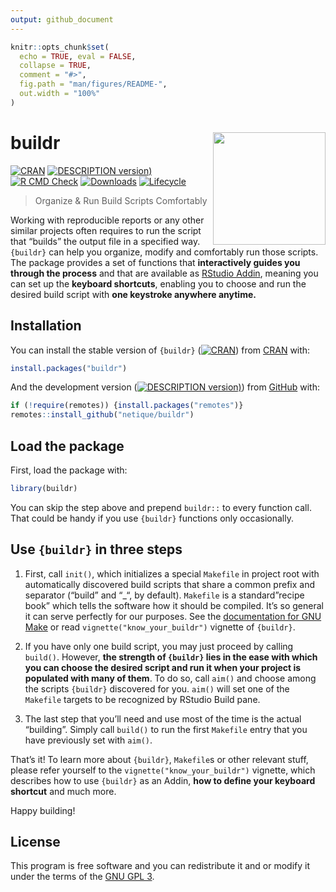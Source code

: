 ```yaml
---
output: github_document
---
```


<!-- README.md is generated from README.Rmd. Please edit that file -->

```r
knitr::opts_chunk$set(
  echo = TRUE, eval = FALSE,
  collapse = TRUE,
  comment = "#>",
  fig.path = "man/figures/README-",
  out.width = "100%"
)
```

# buildr <img src="man/figures/logo.png" align="right" height="180"/>

<!-- badges: start -->

[![CRAN](https://img.shields.io/cran/v/buildr?label=CRAN)](https://CRAN.R-project.org/package=buildr)
[![DESCRIPTION version)](https://img.shields.io/github/r-package/v/netique/buildr?label=devel)](https://github.com/netique/buildr)
[![R CMD Check](https://img.shields.io/github/workflow/status/netique/buildr/R-CMD-check)](https://github.com/netique/buildr/actions?query=workflow%3AR-CMD-check)
[![Downloads](https://cranlogs.r-pkg.org/badges/grand-total/buildr)](https://cranlogs.r-pkg.org/)
[![Lifecycle](https://img.shields.io/badge/lifecycle-maturing-blue.svg)](https://www.tidyverse.org/lifecycle/#maturing)

<!-- badges: end -->

> Organize & Run Build Scripts Comfortably

<!-- Warning! This development version is under construction, use the stable CRAN release, or install this development release with caution. Everything should work as intended if you see the green ![](https://img.shields.io/badge/build-passing-brightgreen) badge. Basic documentation is provided as well. -->

Working with reproducible reports or any other similar projects often requires to run the script that "builds" the output file in a specified way. `{buildr}` can help you organize, modify and comfortably run those scripts. The package provides a set of functions that **interactively guides you through the process** and that are available as [RStudio Addin](https://rstudio.github.io/rstudioaddins/), meaning you can set up the **keyboard shortcuts**, enabling you to choose and run the desired build script with **one keystroke anywhere anytime.**

## Installation

You can install the stable version of `{buildr}` ([![CRAN](https://img.shields.io/cran/v/buildr?label=CRAN)](https://CRAN.R-project.org/package=buildr)) from [CRAN](https://CRAN.R-project.org/package=buildr) with:

```r
install.packages("buildr")
```

And the development version ([![DESCRIPTION version)](https://img.shields.io/github/r-package/v/netique/buildr?label=devel)](https://github.com/netique/buildr)) from [GitHub](https://github.com/netique/buildr) with:

```r
if (!require(remotes)) {install.packages("remotes")}
remotes::install_github("netique/buildr")
```

## Load the package

First, load the package with:

```r
library(buildr)
```

You can skip the step above and prepend `buildr::` to every function call. That could be handy if you use `{buildr}` functions only occasionally.

## Use `{buildr}` in three steps

1.  First, call `init()`, which initializes a special `Makefile` in project root with automatically discovered build scripts that share a common prefix and separator ("build" and "_", by default). `Makefile` is a standard "recipe book" which tells the software how it should be compiled. It's so general it can serve perfectly for our purposes. See the [documentation for GNU Make](https://www.gnu.org/software/make/manual/html_node/) or read `vignette("know_your_buildr")` vignette of `{buildr}`.


2.  If you have only one build script, you may just proceed by calling `build()`. However, **the strength of `{buildr}` lies in the ease with which you can choose the desired script and run it when your project is populated with many of them**. To do so, call `aim()` and choose among the scripts `{buildr}` discovered for you. `aim()` will set one of the `Makefile` targets to be recognized by RStudio Build pane.

3.  The last step that you'll need and use most of the time is the actual "building". Simply call `build()` to run the first `Makefile` entry that you have previously set with `aim()`.

That's it! To learn more about `{buildr}`, `Makefile`s or other relevant stuff, please refer yourself to the `vignette("know_your_buildr")` vignette, which describes how to use `{buildr}` as an Addin, **how to define your keyboard shortcut** and much more.

Happy building!

## License

This program is free software and you can redistribute it and or modify it under the terms of the [GNU GPL 3](https://www.gnu.org/licenses/gpl-3.0.en.html).
